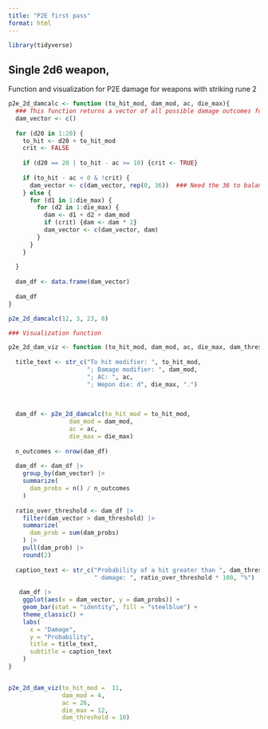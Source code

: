 ```yaml
---
title: "P2E first pass"
format: html
---
```

```r
library(tidyverse)
```


## Single 2d6 weapon, 
Function and visualization for P2E damage for weapons with striking rune 2

```r
p2e_2d_damcalc <- function (to_hit_mod, dam_mod, ac, die_max){
  ### This function returns a vector of all possible damage outcomes for a P2E character doing two d6 damage die
  dam_vector <- c()
  
  for (d20 in 1:20) {
    to_hit <- d20 + to_hit_mod
    crit <- FALSE
    
    if (d20 == 20 | to_hit - ac >= 10) {crit <- TRUE}
    
    if (to_hit - ac < 0 & !crit) {
      dam_vector <- c(dam_vector, rep(0, 36))  ### Need the 36 to balance against the number of outcomes for each hit
    } else {
      for (d1 in 1:die_max) {
        for (d2 in 1:die_max) {
          dam <- d1 + d2 + dam_mod
          if (crit) {dam <- dam * 2}
          dam_vector <- c(dam_vector, dam)
        }
      }
    }
    
  }
  
  dam_df <- data.frame(dam_vector)
  
  dam_df
}
```

```r
p2e_2d_damcalc(12, 3, 23, 8)
```

```r
### Visualization function

p2e_2d_dam_viz <- function (to_hit_mod, dam_mod, ac, die_max, dam_threshold){
  
  title_text <- str_c("To hit modifier: ", to_hit_mod,
                      "; Damage modifier: ", dam_mod,
                      "; AC: ", ac, 
                      "; Wepon die: d", die_max, ".")
  
  
  
  dam_df <- p2e_2d_damcalc(to_hit_mod = to_hit_mod, 
                 dam_mod = dam_mod, 
                 ac = ac,
                 die_max = die_max)
  
  n_outcomes <- nrow(dam_df)
  
  dam_df <- dam_df |>
    group_by(dam_vector) |>
    summarize(
      dam_probs = n() / n_outcomes
    )
  
  ratio_over_threshold <- dam_df |>
    filter(dam_vector > dam_threshold) |>
    summarize(
      dam_prob = sum(dam_probs)
    ) |>
    pull(dam_prob) |>
    round(2)
  
  caption_text <- str_c("Probability of a hit greater than ", dam_threshold,
                        " damage: ", ratio_over_threshold * 100, "%")
  
   dam_df |>
    ggplot(aes(x = dam_vector, y = dam_probs)) +
    geom_bar(stat = "identity", fill = "steelblue") +
    theme_classic() +
    labs(
      x = "Damage",
      y = "Probability",
      title = title_text,
      subtitle = caption_text
    )
}



```

```r
p2e_2d_dam_viz(to_hit_mod =  11, 
               dam_mod = 4, 
               ac = 26, 
               die_max = 12,
               dam_threshold = 10)
```

